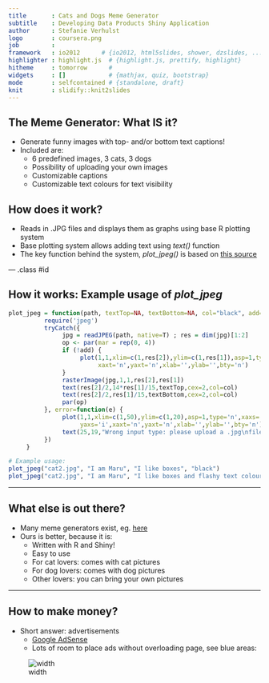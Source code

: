 ```yaml
---
title       : Cats and Dogs Meme Generator
subtitle    : Developing Data Products Shiny Application
author      : Stefanie Verhulst
logo        : coursera.png
job         : 
framework   : io2012      # {io2012, html5slides, shower, dzslides, ...}
highlighter : highlight.js  # {highlight.js, prettify, highlight}
hitheme     : tomorrow      # 
widgets     : []            # {mathjax, quiz, bootstrap}
mode        : selfcontained # {standalone, draft}
knit        : slidify::knit2slides
---
```

<style>
aside.gdbar img {
  width: 154px; 
  height: 24px; 
  right: 0;
  left: 8px;
  top: 22px;
  margin: 15px 15px;
}
  .title-slide {
     background-color: #9db2ca; 
   }
  .title-slide hgroup > h1{
     color: #2b3d50 ;
}
  .title-slide hgroup > h1, 
  .title-slide hgroup > h2 {
     color: #2b3d50 ;
}
  slide:not(.segue) h2{color: #2b3d50}
</style>
<!-- Limit image width and height -->
<style type='text/css'>
img {
    max-height: 400px;
    max-width: 800px;
}
</style>

<!-- Center image on slide -->
<script src="http://ajax.aspnetcdn.com/ajax/jQuery/jquery-1.7.min.js"></script>
<script type='text/javascript'>
$(function() {
    $("p:has(img)").addClass('centered');
});
</script>
<style>
em {
  font-style: italic
}
</style>

## The Meme Generator: What IS it?

* Generate funny images with top- and/or bottom text captions!
* Included are:
     * 6 predefined images, 3 cats, 3 dogs
     * Possibility of uploading your own images
     * Customizable captions
     * Customizable text colours for text visibility
     
## How does it work?
* Reads in .JPG files and displays them as graphs using base R plotting system
* Base plotting system allows adding text using *text()* function
* The key function behind the system, *plot_jpeg()* is based on [this source](http://stackoverflow.com/questions/9543343/plot-a-jpg-image-using-base-graphics-in-r)

--- .class #id 

## How it works: Example usage of *plot_jpeg*

```r
plot_jpeg = function(path, textTop=NA, textBottom=NA, col="black", add=FALSE){
          require('jpeg')
          tryCatch({
               jpg = readJPEG(path, native=T) ; res = dim(jpg)[1:2]
               op <- par(mar = rep(0, 4))
               if (!add) {
                    plot(1,1,xlim=c(1,res[2]),ylim=c(1,res[1]),asp=1,type='n',xaxs='i',yaxs='i',
                         xaxt='n',yaxt='n',xlab='',ylab='',bty='n')
               }
               rasterImage(jpg,1,1,res[2],res[1])
               text(res[2]/2,14*res[1]/15,textTop,cex=2,col=col)
               text(res[2]/2,res[1]/15,textBottom,cex=2,col=col)
               par(op)
          }, error=function(e) {
               plot(1,1,xlim=c(1,50),ylim=c(1,20),asp=1,type='n',xaxs='i',
                    yaxs='i',xaxt='n',yaxt='n',xlab='',ylab='',bty='n')
               text(25,19,"Wrong input type: please upload a .jpg\nfile or choose cats or dogs.",cex=1.5)
          })
     }
```

```r
# Example usage:
plot_jpeg("cat2.jpg", "I am Maru", "I like boxes", "black")
plot_jpeg("cat2.jpg", "I am Maru", "I like boxes and flashy text colours", "red")
```

---

## What else is out there?

* Many meme generators exist, eg. [here](https://imgflip.com/memegenerator)
* Ours is better, because it is:
     * Written with R and Shiny!
     * Easy to use
     * For cat lovers: comes with cat pictures
     * For dog lovers: comes with dog pictures
     * Other lovers: you can bring your own pictures

---

## How to make money?

* Short answer: advertisements
     * [Google AdSense](https://www.google.com/adsense/start/#?modal_active=none)
     * Lots of room to place ads without overloading page, see blue areas:
     
![width](adRoom.png)
     




